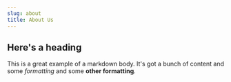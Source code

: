```yaml
---
slug: about
title: About Us
---
```

## Here's a heading

This is a great example of a markdown body. It's got a bunch of content
and some _formatting_ and some **other formatting**.